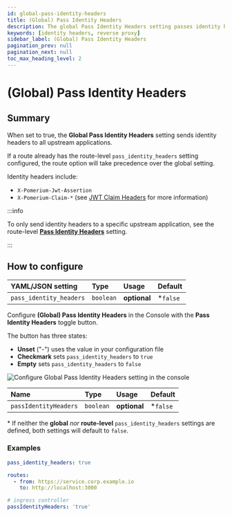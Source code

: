 ```yaml
---
id: global-pass-identity-headers
title: (Global) Pass Identity Headers
description: The global Pass Identity Headers setting passes identity headers to all routes by default.
keywords: [identity headers, reverse proxy]
sidebar_label: (Global) Pass Identity Headers
pagination_prev: null
pagination_next: null
toc_max_heading_level: 2
---
```



# (Global) Pass Identity Headers

## Summary

When set to true, the **Global Pass Identity Headers** setting sends identity headers to all upstream applications.

If a route already has the route-level `pass_identity_headers` setting configured, the route option will take precedence over the global setting.

Identity headers include:

- `X-Pomerium-Jwt-Assertion`
- `X-Pomerium-Claim-*` (see [JWT Claim Headers](/docs/reference/jwt-claim-headers) for more information)

:::info

To only send identity headers to a specific upstream application, see the route-level [**Pass Identity Headers**](/docs/reference/routes/pass-identity-headers) setting.

:::

## How to configure

<Tabs>
<TabItem value="Core" label="Core">

| **YAML**/**JSON** setting | **Type**  | **Usage**    | **Default** |
| :------------------------ | :-------- | :----------- | :---------- |
| `pass_identity_headers`   | `boolean` | **optional** | \*`false`   |

</TabItem>
<TabItem value="Enterprise" label="Enterprise">

Configure **(Global) Pass Identity Headers** in the Console with the **Pass Identity Headers** toggle button.

The button has three states:

- **Unset** ("-") uses the value in your configuration file
- **Checkmark** sets `pass_identity_headers` to `true`
- **Empty** sets `pass_identity_headers` to `false`

![Configure Global Pass Identity Headers setting in the console](./img/pass-identity-headers/global-pass-identity-headers.gif)

</TabItem>
<TabItem value="Kubernetes" label="Kubernetes">

| **Name**              | **Type**  | **Usage**    | **Default** |
| :-------------------- | :-------- | :----------- | :---------- |
| `passIdentityHeaders` | `boolean` | **optional** | \*`false`   |

</TabItem>
</Tabs>

\* If neither the **global** _nor_ **route-level** `pass_identity_headers` settings are defined, both settings will default to `false`.

### Examples

```yaml
pass_identity_headers: true

routes:
  - from: https://service.corp.example.io
    to: http://localhost:3000
```

```yaml
# ingress controller
passIdentityHeaders: 'true'
```
